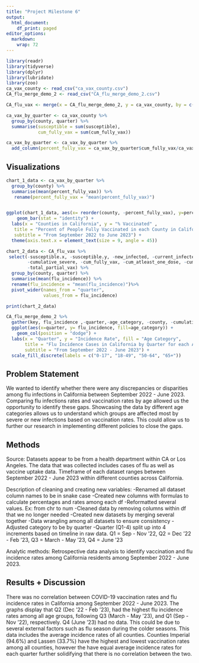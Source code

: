 ```yaml
---
title: "Project Milestone 6"
output:
  html_document:
    df_print: paged
editor_options: 
  markdown: 
    wrap: 72
---
```


```r

library(readr)
library(tidyverse)
library(dplyr)
library(lubridate)
library(zoo)
ca_vax_county <- read_csv("ca_vax_county.csv")
CA_flu_merge_demo_2 <- read_csv("CA_flu_merge_demo_2.csv")

CA_flu_vax <- merge(x = CA_flu_merge_demo_2, y = ca_vax_county, by = c("county", "quarter", "age_category"))

ca_vax_by_quarter <- ca_vax_county %>% 
  group_by(county, quarter) %>%
  summarise(susceptible = sum(susceptible),
            cum_fully_vax = sum(cum_fully_vax))

ca_vax_by_quarter <- ca_vax_by_quarter %>% 
  add_column(percent_fully_vax = ca_vax_by_quarter$cum_fully_vax/ca_vax_by_quarter$susceptible *100)
```

## Visualizations

```r
chart_1_data <- ca_vax_by_quarter %>% 
  group_by(county) %>% 
  summarise(mean(percent_fully_vax)) %>% 
   rename(percent_fully_vax = "mean(percent_fully_vax)")


ggplot(chart_1_data, aes(x= reorder(county, -percent_fully_vax), y=percent_fully_vax)) +
    geom_bar(stat = "identity") +
  labs(x = "Counties in California", y = "% Vaccinated" ,
   title = "Percent of People Fully Vaccinated in each County in California", 
   subtitle = "From September 2022 to June 2023") +
  theme(axis.text.x = element_text(size = 9, angle = 45))

```

```r
chart_2_data <- CA_flu_vax %>% 
 select(-susceptible.x, -susceptible.y, -new_infected, -current_infected, -new_severe, 
        -cumulative_severe, -cum_fully_vax, -cum_atleast_one_dose, -cum_unvax, -severe_incidence,
        -total_partial_vax) %>% 
  group_by(county, quarter) %>% 
  summarise(mean(flu_incidence)) %>%
  rename(flu_incidence = "mean(flu_incidence)")%>%
  pivot_wider(names_from = "quarter", 
              values_from = flu_incidence)

print(chart_2_data)
```

```r
CA_flu_merge_demo_2 %>%
  gather(key, flu_incidence ,-quarter,-age_category, -county, -cumulative_severe, -current_infected, -new_infected, -new_severe, -susceptible) %>%
  ggplot(aes(x=quarter, y= flu_incidence, fill=age_category)) +
    geom_col(position = "dodge") +
  labs(x = "Quarter", y = "Incidence Rate", fill = "Age Category", 
       title = "Flu Incidence Cases in California by Quarter for each Age Category", 
       subtitle = "From September 2022 - June 2023") +
  scale_fill_discrete(labels = c("0-17", "18-49", "50-64", "65+"))
```

## Problem Statement

We wanted to identify whether there were any discrepancies or
disparities among flu infections in California between September 2022 -
June 2023. Comparing flu infections rates and vaccination rates by age
allowed us the opportunity to identify these gaps. Showcasing the data
by different age categories allows us to understand which groups are
affected most by severe or new infections based on vaccination rates.
This could allow us to further our research in implementing different
policies to close the gaps.

## Methods

Source: Datasets appear to be from a health department within CA or Los
Angeles. The data that was collected includes cases of flu as well as
vaccine uptake data. Timeframe of each dataset ranges between September
2022 - June 2023 within different counties across California.

Description of cleaning and creating new variables: -Renamed all dataset
column names to be in snake case -Created new columns with formulas to
calculate percentages and rates among each df -Reformatted several
values. Ex: from chr to num -Cleaned data by removing columns within df
that we no longer needed -Created new datasets by merging several
together -Data wrangling among all datasets to ensure consistency
-Adjusted category to be by quarter -Quarter (Q1-4) split up into 4
increments based on timeline in raw data. Q1 = Sep - Nov '22, Q2 = Dec
'22 - Feb '23, Q3 = March - May '23, Q4 = June '23

Analytic methods: Retrospective data analysis to identify vaccination
and flu incidence rates among California residents among September
2022 - June 2023.

## Results + Discussion

There was no correlation between COVID-19 vaccination rates and flu
incidence rates in California among September 2022 - June 2023. The
graphs display that Q2 (Dec '22 - Feb '23), had the highest flu
incidence rates among all age groups, following Q3 (March - May '23),
and Q1 (Sep - Nov '22), respectively. Q4 (June '23) had no data. This
could be due to several external factors such as flu season during the
colder seasons. This data includes the average incidence rates of all
counties. Counties Imperial (94.6%) and Lassen (33.7%) have the highest
and lowest vaccination rates among all counties, however the have equal
average incidence rates for each quarter further solidifying that there
is no correlation between the two.
